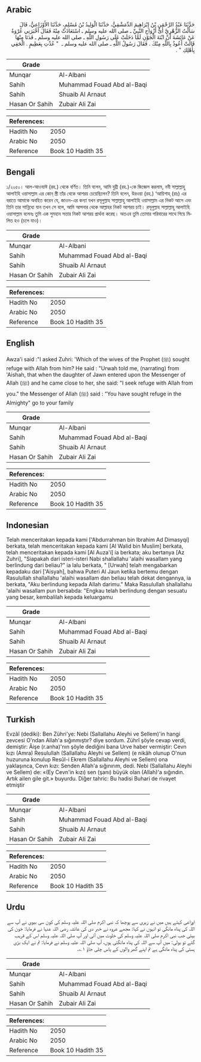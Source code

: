 ## Arabic


<div dir="rtl" lang="ar" style={{fontSize:'larger',backgroundColor:'#f8f9fa',padding:20}}>
حَدَّثَنَا عَبْدُ الرَّحْمَنِ بْنُ إِبْرَاهِيمَ الدِّمَشْقِيُّ، حَدَّثَنَا الْوَلِيدُ بْنُ مُسْلِمٍ، حَدَّثَنَا الأَوْزَاعِيُّ، قَالَ سَأَلْتُ الزُّهْرِيَّ أَىُّ أَزْوَاجِ النَّبِيِّ ـ صلى الله عليه وسلم ـ اسْتَعَاذَتْ مِنْهُ فَقَالَ أَخْبَرَنِي عُرْوَةُ عَنْ عَائِشَةَ أَنَّ ابْنَةَ الْجَوْنِ لَمَّا دَخَلَتْ عَلَى رَسُولِ اللَّهِ ـ صلى الله عليه وسلم ـ فَدَنَا مِنْهَا قَالَتْ أَعُوذُ بِاللَّهِ مِنْكَ ‏.‏ فَقَالَ رَسُولُ اللَّهِ ـ صلى الله عليه وسلم ـ ‏ "‏ عُذْتِ بِعَظِيمٍ ‏.‏ الْحَقِي بِأَهْلِكِ ‏"‏ ‏.‏
</div>
<div style={{backgroundColor:'#f8f9fa',padding:20, marginBottom: 10}}><table> <thead> <tr> <th>Grade</th> <th></th> </tr> </thead> <tbody> <tr><td>Munqar</td><td>Al-Albani</td></tr><tr><td>Sahih</td><td>Muhammad Fouad Abd al-Baqi</td></tr><tr><td>Sahih</td><td>Shuaib Al Arnaut</td></tr><tr><td>Hasan Or Sahih</td><td>Zubair Ali Zai</td></tr></tbody></table><table> <thead> <tr> <th>References:</th> <th></th> </tr> </thead> <tbody><tr><td>Hadith No</td><td>2050</td></tr><tr><td>Arabic No</td><td>2050</td></tr><tr><td>Reference</td><td>Book 10 Hadith 35</td></tr></tbody></table></div>

## Bengali


<div dir="ltr" lang="bn" style={{fontSize:'larger',backgroundColor:'#f8f9fa',padding:20}}>
১/২০৫০। আল-আওযাঈ (রহ.) থেকে বর্ণিত। তিনি বলেন, আমি যুহ্রী (রহ.)-কে জিজ্ঞেস করলাম, নবী সাল্লাল্লাহু আলাইহি ওয়াসাল্লাম এর কোন্ স্ত্রী তাঁর থেকে আশরয় চেয়েছিলেন? তিনি বলেন, উরওয়া (রহ.) ‘আয়িশাহ্ (রাঃ) এর বরাতে আমাকে অবহিত করেন যে, জাওন-এর কন্যা যখন রসূলুল্লাহ সাল্লাল্লাহু আলাইহি ওয়াসাল্লাম এর নিকট আসে এবং তিনি তার সান্নিধ্যে যান তখন সে বলে, আমি আপনার থেকে আল্লাহর নিকট আশরয় চাই। রসূলুল্লাহ সাল্লাল্লাহু আলাইহি ওয়াসাল্লাম বলেনঃ তুমি এক সুমহান সত্তার নিকট আশরয় প্রার্থনা করেছ। অতএব তুমি তোমার পরিবারের সাথে গিয়ে মিলিত হও (চলে যাও)।
</div>
<div style={{backgroundColor:'#f8f9fa',padding:20, marginBottom: 10}}><table> <thead> <tr> <th>Grade</th> <th></th> </tr> </thead> <tbody> <tr><td>Munqar</td><td>Al-Albani</td></tr><tr><td>Sahih</td><td>Muhammad Fouad Abd al-Baqi</td></tr><tr><td>Sahih</td><td>Shuaib Al Arnaut</td></tr><tr><td>Hasan Or Sahih</td><td>Zubair Ali Zai</td></tr></tbody></table><table> <thead> <tr> <th>References:</th> <th></th> </tr> </thead> <tbody><tr><td>Hadith No</td><td>2050</td></tr><tr><td>Arabic No</td><td>2050</td></tr><tr><td>Reference</td><td>Book 10 Hadith 35</td></tr></tbody></table></div>

## English


<div dir="ltr" lang="en" style={{fontSize:'larger',backgroundColor:'#f8f9fa',padding:20}}>
Awza'i said :"I asked Zuhri: 'Which of the wives of the Prophet (ﷺ) sought refuge with Allah from him? He said : "Urwah told me, (narrating) from 'Aishah, that when the daughter of Jawn entered upon the Messenger of Allah (ﷺ) and he came close to her, she said: "I seek refuge with Allah from you." the Messenger of Allah (ﷺ) said : "You have sought refuge in the Almighty" go to your family
</div>
<div style={{backgroundColor:'#f8f9fa',padding:20, marginBottom: 10}}><table> <thead> <tr> <th>Grade</th> <th></th> </tr> </thead> <tbody> <tr><td>Munqar</td><td>Al-Albani</td></tr><tr><td>Sahih</td><td>Muhammad Fouad Abd al-Baqi</td></tr><tr><td>Sahih</td><td>Shuaib Al Arnaut</td></tr><tr><td>Hasan Or Sahih</td><td>Zubair Ali Zai</td></tr></tbody></table><table> <thead> <tr> <th>References:</th> <th></th> </tr> </thead> <tbody><tr><td>Hadith No</td><td>2050</td></tr><tr><td>Arabic No</td><td>2050</td></tr><tr><td>Reference</td><td>Book 10 Hadith 35</td></tr></tbody></table></div>

## Indonesian


<div dir="ltr" lang="id" style={{fontSize:'larger',backgroundColor:'#f8f9fa',padding:20}}>
Telah menceritakan kepada kami ['Abdurrahman bin Ibrahim Ad Dimasyqi] berkata, telah menceritakan kepada kami [Al Walid bin Muslim] berkata, telah menceritakan kepada kami [Al Auza'i] ia berkata; aku bertanya [Az Zuhri], "Siapakah dari isteri-isteri Nabi shallallahu 'alaihi wasallam yang berlindung dari beliau?" ia lalu berkata, " [Urwah] telah mengabarkan kepadaku dari ['Aisyah], bahwa Puteri Al Jaun ketika bertemu dengan Rasulullah shallallahu 'alaihi wasallam dan beliau telah dekat dengannya, ia berkata, "Aku berlindung kepada Allah darimu." Maka Rasulullah shallallahu 'alaihi wasallam pun bersabda: "Engkau telah berlindung dengan sesuatu yang besar, kembalilah kepada keluargamu
</div>
<div style={{backgroundColor:'#f8f9fa',padding:20, marginBottom: 10}}><table> <thead> <tr> <th>Grade</th> <th></th> </tr> </thead> <tbody> <tr><td>Munqar</td><td>Al-Albani</td></tr><tr><td>Sahih</td><td>Muhammad Fouad Abd al-Baqi</td></tr><tr><td>Sahih</td><td>Shuaib Al Arnaut</td></tr><tr><td>Hasan Or Sahih</td><td>Zubair Ali Zai</td></tr></tbody></table><table> <thead> <tr> <th>References:</th> <th></th> </tr> </thead> <tbody><tr><td>Hadith No</td><td>2050</td></tr><tr><td>Arabic No</td><td>2050</td></tr><tr><td>Reference</td><td>Book 10 Hadith 35</td></tr></tbody></table></div>

## Turkish


<div dir="ltr" lang="tr" style={{fontSize:'larger',backgroundColor:'#f8f9fa',padding:20}}>
Evzâî (dediki): Ben Zühri'ye: Nebi (Sallallahu Aleyhi ve Sellem)'in hangi zevcesi O'ndan Allah'a sığınmıştır? diye sordum. Zührî şöyle cevap verdi, demiştir: Âişe (r.anha)'nın şöyle dediğini bana Urve haber vermiştir: Cevn kızı (Amra) Resulullah (Sallallahu Aleyhi ve Sellem) (e nikâh olunup O'nun huzuruna konulup Resûl-i Ekrem (Sallallahu Aleyhi ve Sellem) ona yaklaşınca, Cevn kızı: Senden Allah'a sığınırım, dedi. Nebi (Sallallahu Aleyhi ve Sellem) de: «(Ey Cevn'in kızı) sen (şanı) büyük olan (Allah)'a sığındın. Artık ailen gile git.» buyurdu. Diğer tahric: Bu hadisi Buhari de rivayet etmiştir
</div>
<div style={{backgroundColor:'#f8f9fa',padding:20, marginBottom: 10}}><table> <thead> <tr> <th>Grade</th> <th></th> </tr> </thead> <tbody> <tr><td>Munqar</td><td>Al-Albani</td></tr><tr><td>Sahih</td><td>Muhammad Fouad Abd al-Baqi</td></tr><tr><td>Sahih</td><td>Shuaib Al Arnaut</td></tr><tr><td>Hasan Or Sahih</td><td>Zubair Ali Zai</td></tr></tbody></table><table> <thead> <tr> <th>References:</th> <th></th> </tr> </thead> <tbody><tr><td>Hadith No</td><td>2050</td></tr><tr><td>Arabic No</td><td>2050</td></tr><tr><td>Reference</td><td>Book 10 Hadith 35</td></tr></tbody></table></div>

## Urdu


<div dir="rtl" lang="ur" style={{fontSize:'larger',backgroundColor:'#f8f9fa',padding:20}}>
اوزاعی کہتے ہیں میں نے زہری سے پوچھا کہ نبی اکرم صلی اللہ علیہ وسلم کی کون سی بیوی نے آپ سے اللہ کی پناہ مانگی تو انہوں نے کہا: مجھے عروہ نے خبر دی کی عائشہ رضی اللہ عنہا نے فرمایا: جَون کی بیٹی جب نبی اکرم صلی اللہ علیہ وسلم کی خلوت میں آئی اور آپ صلی اللہ علیہ وسلم اس کے قریب گئے تو بولی: میں آپ سے اللہ کی پناہ مانگتی ہوں، آپ صلی اللہ علیہ وسلم نے فرمایا: تم نے ایک بڑی ہستی کی پناہ مانگی ہے تم اپنے گھر والوں کے پاس چلی جاؤ ۱؎۔
</div>
<div style={{backgroundColor:'#f8f9fa',padding:20, marginBottom: 10}}><table> <thead> <tr> <th>Grade</th> <th></th> </tr> </thead> <tbody> <tr><td>Munqar</td><td>Al-Albani</td></tr><tr><td>Sahih</td><td>Muhammad Fouad Abd al-Baqi</td></tr><tr><td>Sahih</td><td>Shuaib Al Arnaut</td></tr><tr><td>Hasan Or Sahih</td><td>Zubair Ali Zai</td></tr></tbody></table><table> <thead> <tr> <th>References:</th> <th></th> </tr> </thead> <tbody><tr><td>Hadith No</td><td>2050</td></tr><tr><td>Arabic No</td><td>2050</td></tr><tr><td>Reference</td><td>Book 10 Hadith 35</td></tr></tbody></table></div>
